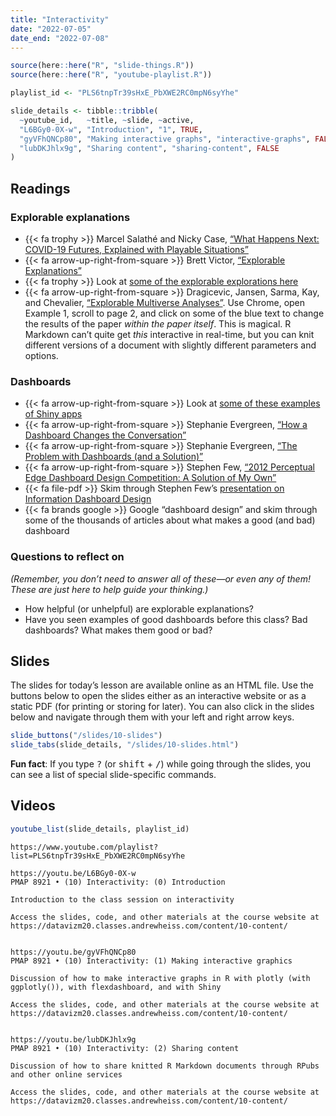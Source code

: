 ```yaml
---
title: "Interactivity"
date: "2022-07-05"
date_end: "2022-07-08"
---
```


```r
source(here::here("R", "slide-things.R"))
source(here::here("R", "youtube-playlist.R"))

playlist_id <- "PLS6tnpTr39sHxE_PbXWE2RC0mpN6syYhe"

slide_details <- tibble::tribble(
  ~youtube_id,   ~title, ~slide, ~active,
  "L6BGy0-0X-w", "Introduction", "1", TRUE,
  "gyVFhQNCp80", "Making interactive graphs", "interactive-graphs", FALSE,
  "lubDKJhlx9g", "Sharing content", "sharing-content", FALSE
)
```

## Readings

### Explorable explanations

- {{< fa trophy >}} Marcel Salathé and Nicky Case, ["What Happens Next: COVID-19 Futures, Explained with Playable Situations"](https://ncase.me/covid-19/)
- {{< fa arrow-up-right-from-square >}} Brett Victor, ["Explorable Explanations"](http://worrydream.com/ExplorableExplanations/)
- {{< fa trophy >}} Look at [some of the explorable explorations here](https://explorabl.es/)
- {{< fa arrow-up-right-from-square >}} Dragicevic, Jansen, Sarma, Kay, and Chevalier, ["Explorable Multiverse Analyses"](https://explorablemultiverse.github.io/). Use Chrome, open Example 1, scroll to page 2, and click on some of the blue text to change the results of the paper *within the paper itself*. This is magical. R Markdown can't quite get *this* interactive in real-time, but you can knit different versions of a document with slightly different parameters and options.

### Dashboards

- {{< fa arrow-up-right-from-square >}} Look at [some of these examples of Shiny apps](https://shiny.rstudio.com/gallery/)
- {{< fa arrow-up-right-from-square >}} Stephanie Evergreen, ["How a Dashboard Changes the Conversation"](https://stephanieevergreen.com/dashboard-conversation/)
- {{< fa arrow-up-right-from-square >}} Stephanie Evergreen, ["The Problem with Dashboards (and a Solution)"](https://stephanieevergreen.com/problem-with-dashboards/)
- {{< fa arrow-up-right-from-square >}} Stephen Few, ["2012 Perceptual Edge Dashboard Design Competition: A Solution of My Own"](https://www.stephen-few.com/blog/2013/01/08/2012-perceptual-edge-dashboard-design-competition-a-solution-of-my-own/)
- {{< fa file-pdf >}} Skim through Stephen Few's [presentation on Information Dashboard Design](http://blogs.ischool.berkeley.edu/i247s12/files/2012/01/Dashboard-Design-Overview-Presentation.pdf)
- {{< fa brands google >}} Google "dashboard design" and skim through some of the thousands of articles about what makes a good (and bad) dashboard

### Questions to reflect on

*(Remember, you don't need to answer all of these—or even any of them! These are just here to help guide your thinking.)*

- How helpful (or unhelpful) are explorable explanations?
- Have you seen examples of good dashboards before this class? Bad dashboards? What makes them good or bad?


## Slides

The slides for today's lesson are available online as an HTML file. Use the buttons below to open the slides either as an interactive website or as a static PDF (for printing or storing for later). You can also click in the slides below and navigate through them with your left and right arrow keys.

```r
slide_buttons("/slides/10-slides")
slide_tabs(slide_details, "/slides/10-slides.html")
```

:::{.callout-tip}
**Fun fact**: If you type <kbd>?</kbd> (or <kbd>shift</kbd> + <kbd>/</kbd>) while going through the slides, you can see a list of special slide-specific commands.
:::


## Videos

```r
youtube_list(slide_details, playlist_id)
```


```cat
https://www.youtube.com/playlist?list=PLS6tnpTr39sHxE_PbXWE2RC0mpN6syYhe

https://youtu.be/L6BGy0-0X-w
PMAP 8921 • (10) Interactivity: (0) Introduction

Introduction to the class session on interactivity

Access the slides, code, and other materials at the course website at https://datavizm20.classes.andrewheiss.com/content/10-content/


https://youtu.be/gyVFhQNCp80
PMAP 8921 • (10) Interactivity: (1) Making interactive graphics

Discussion of how to make interactive graphs in R with plotly (with ggplotly()), with flexdashboard, and with Shiny

Access the slides, code, and other materials at the course website at https://datavizm20.classes.andrewheiss.com/content/10-content/


https://youtu.be/lubDKJhlx9g
PMAP 8921 • (10) Interactivity: (2) Sharing content

Discussion of how to share knitted R Markdown documents through RPubs and other online services

Access the slides, code, and other materials at the course website at https://datavizm20.classes.andrewheiss.com/content/10-content/
```
